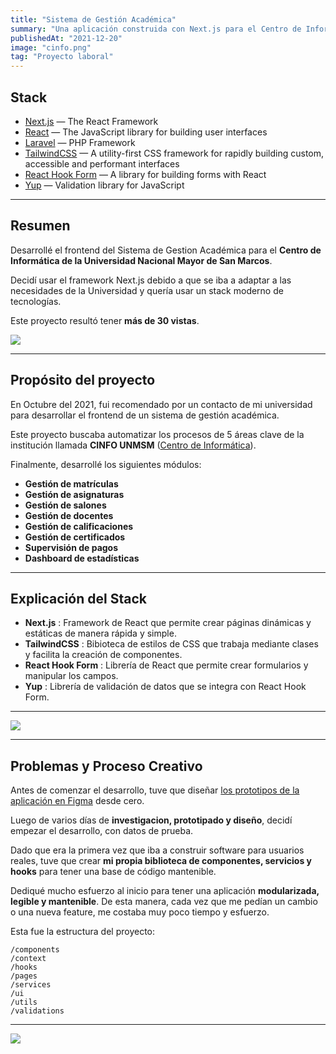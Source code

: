 ```yaml
---
title: "Sistema de Gestión Académica"
summary: "Una aplicación construida con Next.js para el Centro de Informática de la Universidad Nacional Mayor de San Marcos"
publishedAt: "2021-12-20"
image: "cinfo.png"
tag: "Proyecto laboral"
---
```


## Stack

- [Next.js](https://nextjs.org/) — The React Framework
- [React](https://reactjs.org/) — The JavaScript library for building user interfaces
- [Laravel](https://laravel.com/) — PHP Framework
- [TailwindCSS](https://tailwindcss.com/) — A utility-first CSS framework for rapidly building custom, accessible and performant interfaces
- [React Hook Form](https://react-hook-form.com/) — A library for building forms with React
- [Yup](https://www.npmjs.com/package/yup) — Validation library for JavaScript

---

## Resumen

Desarrollé el frontend del Sistema de Gestion Académica para el **Centro de Informática de la Universidad Nacional Mayor de San Marcos**.

Decidí usar el framework Next.js debido a que se iba a adaptar a las necesidades de la Universidad y quería usar un stack moderno de tecnologías.

Este proyecto resultó tener **más de 30 vistas**.

<Image src="/images/cinfo.png" width={1764} height={1131} />

---

## Propósito del proyecto

En Octubre del 2021, fui recomendado por un contacto de mi universidad para desarrollar el frontend de un sistema de gestión académica.

Este proyecto buscaba automatizar los procesos de 5 áreas clave de la institución llamada **CINFO UNMSM** (<a href="https://cinfo.unmsm.edu.pe/">Centro de Informática</a>).

Finalmente, desarrollé los siguientes módulos:

- **Gestión de matrículas**
- **Gestión de asignaturas**
- **Gestión de salones**
- **Gestión de docentes**
- **Gestión de calificaciones**
- **Gestión de certificados**
- **Supervisión de pagos**
- **Dashboard de estadísticas**

---

## Explicación del Stack

- **Next.js** : Framework de React que permite crear páginas dinámicas y estáticas de manera rápida y simple.
- **TailwindCSS** : Bibioteca de estilos de CSS que trabaja mediante clases y facilita la creación de componentes.
- **React Hook Form** : Librería de React que permite crear formularios y manipular los campos.
- **Yup** : Librería de validación de datos que se integra con React Hook Form.

---

<Image src="/images/cinfo-browser.png" width={1792} height={977} />

---

## Problemas y Proceso Creativo

Antes de comenzar el desarrollo, tuve que diseñar <a href="https://www.figma.com/file/PzdHzJ29K5D487oPZsCvuy/Cinfo?node-id=5%3A6">los prototipos de la aplicación en Figma</a> desde cero.

Luego de varios días de **investigacion, prototipado y diseño**, decidí empezar el desarrollo, con datos de prueba.

Dado que era la primera vez que iba a construir software para usuarios reales, tuve que crear **mi propia biblioteca de componentes, servicios y hooks** para tener una base de código mantenible.

Dediqué mucho esfuerzo al inicio para tener una aplicación **modularizada, legible y mantenible**. De esta manera, cada vez que me pedían un cambio o una nueva feature, me costaba muy poco tiempo y esfuerzo.

Esta fue la estructura del proyecto:

```
/components
/context
/hooks
/pages
/services
/ui
/utils
/validations
```

---

<Image src="/images/cinfo-browser2.png" width={1792} height={977} />
